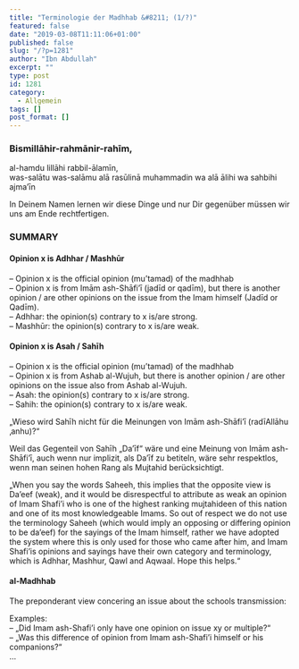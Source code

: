 ```yaml
---
title: "Terminologie der Madhhab &#8211; (1/?)"
featured: false
date: "2019-03-08T11:11:06+01:00"
published: false
slug: "/?p=1281"
author: "Ibn Abdullah"
excerpt: ""
type: post
id: 1281
category:
  - Allgemein
tags: []
post_format: []
---
```


### Bismillāhir-rahmānir-rahīm,

al-hamdu lillāhi rabbil-ālamīn,  
was-salātu was-salāmu alā rasūlinā muhammadin wa alā ālihi wa sahbihi ajma’īn

In Deinem Namen lernen wir diese Dinge und nur Dir gegenüber müssen wir uns am Ende rechtfertigen.

### SUMMARY

#### Opinion x is Adhhar / Mashhūr

– Opinion x is the official opinion (mu’tamad) of the madhhab  
– Opinion x is from Imām ash-Shāfi’ī (jadīd or qadīm), but there is another opinion / are other opinions on the issue from the Imam himself (Jadīd or Qadīm).  
– Adhhar: the opinion(s) contrary to x is/are strong.  
– Mashhūr: the opinion(s) contrary to x is/are weak.

#### Opinion x is Asah / Sahīh

– Opinion x is the official opinion (mu’tamad) of the madhhab  
– Opinion x is from Ashab al-Wujuh, but there is another opinion / are other opinions on the issue also from Ashab al-Wujuh.  
– Asah: the opinion(s) contrary to x is/are strong.  
– Sahih: the opinion(s) contrary to x is/are weak.

„Wieso wird Sahīh nicht für die Meinungen von Imām ash-Shāfi’ī (radīAllāhu ‚anhu)?“

Weil das Gegenteil von Sahīh „Da’īf“ wäre und eine Meinung von Imām ash-Shāfi’ī, auch wenn nur implizit, als Da’īf zu betiteln, wäre sehr respektlos, wenn man seinen hohen Rang als Mujtahid berücksichtigt.

„When you say the words Saheeh, this implies that the opposite view is Da’eef (weak), and it would be disrespectful to attribute as weak an opinion of Imam Shafi’i who is one of the highest ranking mujtahideen of this nation and one of its most knowledgeable Imams. So out of respect we do not use the terminology Saheeh (which would imply an opposing or differing opinion to be da’eef) for the sayings of the Imam himself, rather we have adopted the system where this is only used for those who came after him, and Imam Shafi’is opinions and sayings have their own category and terminology, which is Adhhar, Mashhur, Qawl and Aqwaal. Hope this helps.“

#### al-Madhhab

The preponderant view concering an issue about the schools transmission:

Examples:  
– „Did Imam ash-Shafi’i only have one opinion on issue xy or multiple?“  
– „Was this difference of opinion from Imam ash-Shafi’i himself or his companions?“  
…
